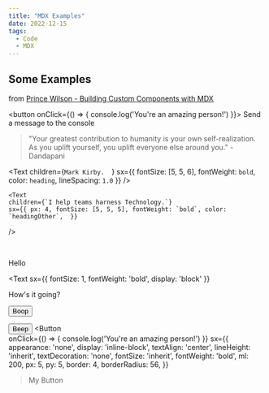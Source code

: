 ```yaml
---
title: "MDX Examples"
date: 2022-12-15
tags:
  - Code
  - MDX
---
```


## Some Examples

from [Prince Wilson - Building Custom Components with MDX](https://www.youtube.com/watch?v=-xusVshCZ3M)

<button onClick={() => { 
    console.log('You\'re an amazing person!')
    }}>
    Send a message to the console
</button>


> "Your greatest contribution to humanity is your own self-realization. As you uplift yourself, you uplift everyone else around you."  - Dandapani


<Text
    children={`Mark Kirby.  `}
    sx={{ fontSize: [5, 5, 6], fontWeight: `bold`, color: `heading`, lineSpacing: `1.0` }}
  />
  
    <Text
    children={`I help teams harness Technology.`}
    sx={{ px: 4, fontSize: [5, 5, 5], fontWeight: `bold`, color: `headingOther`,  }}
  />

<br />


<Text variant='caps'>Hello</Text>


<Text
  sx={{
    fontSize: 1,
    fontWeight: 'bold',
    display: 'block'
  }}
>
  How's it going?
</Text>


<Button variant='outline'>Boop</Button>

<Button mr={2}>Beep</Button>
<Button  
  onClick={() => { 
    console.log('You\'re an amazing person!')
  }}
  sx={{
      appearance: 'none',
      display: 'inline-block',
      textAlign: 'center',
      lineHeight: 'inherit',
      textDecoration: 'none',
      fontSize: 'inherit',
      fontWeight: 'bold',
      ml: 200,
      px: 5,
      py: 5,
      border: 4,
      borderRadius: 56,
    }}
  >My Button</Button>